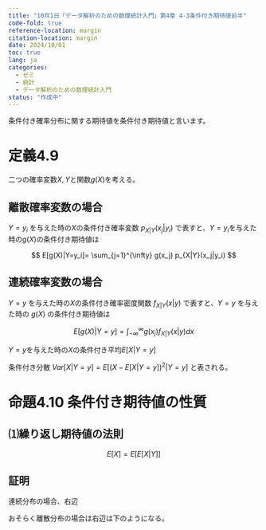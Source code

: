 ```yaml
---
title: "10月1日「データ解析のための数理統計入門」第4章 4-3条件付き期待値前半"
code-fold: true
reference-location: margin
citation-location: margin
date: 2024/10/01
toc: true
lang: ja
categories:
  - ゼミ
  - 統計
  - データ解析のための数理統計入門
status: "作成中"
---
```


条件付き確率分布に関する期待値を条件付き期待値と言います。

# 定義4.9
二つの確率変数$X,Y$と関数$g(X)$を考える。

## 離散確率変数の場合

$Y=y_i$ を与えた時の$X$の条件付き確率変数 $p_{X|Y}(x_j|y_i)$ で表すと、$Y=y_i$を与えた時の$g(X)$の条件付き期待値は

$$
E[g(X)|Y=y_i]= \sum_{j=1}^{\infty} g(x_j) p_{X|Y}(x_j|y_i)
$$

::: {.extra-space3}

:::


## 連続確率変数の場合

$Y=y$ を与えた時の$X$の条件付き確率密度関数 $f_{X|Y}(x|y)$ で表すと、$Y=y$ を与えた時の $g(X)$ の条件付き期待値は

$$
E[g(X)|Y=y]= \int_{-\infty}^{\infty} g(x_j) f_{X|Y}(x|y)dx
$$

::: {.extra-space3}

:::


$Y=y$を与えた時の$X$の条件付き平均$E[X|Y=y]$

条件付き分散 $Var[X|Y=y]=E[(X-E[X|Y=y])^2|Y=y]$ と表される。

::: {.extra-space3}

:::


# 命題4.10 条件付き期待値の性質

## ⑴繰り返し期待値の法則

$$
E[X]=E[E[X|Y]]
$$

## 証明

連続分布の場合、右辺

\begin{align}
E[E[X|Y]]&= \int_{-\infty}^{\infty} \{\int_{-\infty}^{\infty} x f_{X|Y}(x|y)dx\} f_Y(y)dy \\
&= \int_{-\infty}^{\infty}x \int_{-\infty}^{\infty}  f_{X|Y}(x|y)f_Y(y)dy dx \\
&= \int_{-\infty}^{\infty}x f_X(x) dx \\
&= E[X]
\end{align}

おそらく離散分布の場合は右辺は下のようになる。



\begin{align}
E[E[X|Y]]&= \sum_{i=1}^{\infty} \sum_{j=1}^{\infty} x_j p_{X|Y}(x_j|y_i) \\
&= \sum_{j=1}^{\infty} x_j \sum_{i=1}^{\infty}  p_{X|Y}(x_j|y_i) \\
&= \sum_{j=1}^{\infty} x_j p_X(x_j) \\
&= E[X]
\end{align}